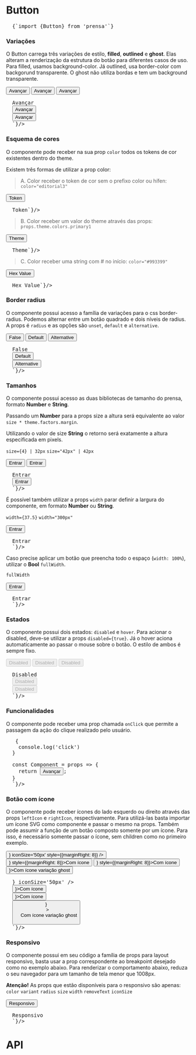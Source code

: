 

<Meta title="Components/Button" component={Button} />

# Button

<Space size={4} />

<pre>
  <CodeBlock>{`import {Button} from 'prensa'`}</CodeBlock>
</pre>

<Space size={6} />

### Variações
O Button carrega três variações de estilo, **filled**, **outlined** e **ghost**. Elas alteram a renderização da estrutura do botão para diferentes casos de uso. Para filled, usamos background-color. Já outlined, usa border-color com backgorund transparente. O ghost não utiliza bordas e tem um background transparente.

<ThemeProvider theme={theme}>
  <div style={{display: 'flex'}}>
    <Button variant="filled" style={{marginRight: 8}}>Avançar</Button>
    <Button variant="outlined" style={{marginRight: 8}}>Avançar</Button>
    <Button variant="ghost" style={{marginRight: 8}}>Avançar</Button>
  </div>
</ThemeProvider>

<Space size={2} />

<pre>
  <CodeBlock children={`
  <Button variant="filled">Avançar</Button>
  <Button variant="outlined">Avançar</Button>
  <Button variant="ghost">Avançar</Button>
  `}/>
</pre>


<Space size={6} />

### Esquema de cores
O componente pode receber na sua prop `color` todos os tokens de cor existentes dentro do theme.

Existem três formas de utilizar a prop color:

<Space size={4} />

> A. Color receber o token de cor sem o prefixo color ou hífen: `color="editorial3"`

<ThemeProvider theme={theme}>
  <div style={{display: 'flex'}}>
    <Button variant="filled" color='editorial3' style={{marginRight: 8}}>Token</Button>
  </div>
</ThemeProvider>

<Space size={2} />

<pre>
  <CodeBlock children={`<Button variant="filled" color='editorial3'>Token</Button>`}/>
</pre>

<Space size={4} />

> B. Color receber um valor do theme através das props: `props.theme.colors.primary1`
<!-- (para funcionar fora do contexto do styled o componente HOC deve ser exportado com a função withTheme) -->

<ThemeProvider theme={theme}>
  <div style={{display: 'flex'}}>
    <Button variant="filled" color='primary1' style={{marginRight: 8}}>Theme</Button>
  </div>
</ThemeProvider>

<Space size={2} />

<pre>
  <CodeBlock children={`<Button variant="filled" color={props.theme.colors.primary1}>Theme</Button>`}/>
</pre>

<Space size={4} />

> C. Color receber uma string com # no início: `color="#993399"`
<!-- (para funcionar fora do contexto do styled o componente HOC deve ser exportado com a função withTheme) -->

<ThemeProvider theme={theme}>
  <div style={{display: 'flex'}}>
    <Button variant="filled" color='#993399' style={{marginRight: 8}}>Hex Value</Button>
  </div>
</ThemeProvider>

<Space size={2} />

<pre>
  <CodeBlock children={`<Button variant="filled" color="#993399">Hex Value</Button>`}/>
</pre>

<Space size={6} />

### Border radius
O componente possui acesso a família de variações para o css border-radius. Podemos alternar entre um botão quadrado e dois níveis de radius. A props é `radius` e as opções são `unset`, `default` e `alternative`.

<ThemeProvider theme={theme}>
  <div style={{display: 'flex'}}>
    <Button variant="filled" color='primary1' radius='unset' style={{marginRight: 8}}>False</Button>
    <Button variant="filled" color='primary1' radius='default' style={{marginRight: 8}}>Default</Button>
    <Button variant="filled" color='primary1' radius='alternative' style={{marginRight: 8}}>Alternative</Button>
  </div>
</ThemeProvider>

<Space size={2} />

<pre>
  <CodeBlock children={`
  <Button variant="filled" color="primary1" radius='unset'>False</Button>
  <Button variant="outlined" color="primary1" radius='default'>Default</Button>
  <Button variant="outlined" color="primary1" radius='alternative'>Alternative</Button>
  `}/>
</pre>

<Space size={6} />

### Tamanhos
O componente possui acesso as duas bibliotecas de tamanho do prensa, formato **Number** e **String**.

Passando um **Number** para a props size a altura será equivalente ao valor `size * theme.factors.margin`.

Utilizando o valor de size **String** o retorno será exatamente a altura especificada em pixels.

`size={4} | 32px`
`size="42px" | 42px`

<ThemeProvider theme={theme}>
  <div style={{display: 'flex', alignItems: 'center'}}>
    <Button variant="filled" color='primary1' size={4} style={{marginRight: 8}}>Entrar</Button>
    <Button variant="filled" color='primary1' size="42px" style={{marginRight: 8}}>Entrar</Button>
  </div>
</ThemeProvider>

<Space size={2} />

<pre>
  <CodeBlock children={`
  <Button variant="filled" color='primary1' size="42px">Entrar</Button>
  <Button variant="filled" color='primary1' size={4}>Entrar</Button>
  `}/>
</pre>

<Space size={4} />

É possível também utilizar a props `width` parar definir a largura do componente, em formato **Number** ou **String**. 

`width={37.5}`
`width="300px"`

<ThemeProvider theme={theme}>
  <div style={{display: 'flex', alignItems: 'center'}}>
    <Button variant="filled" color='primary1' size="42px" width="300px">Entrar</Button>
  </div>
</ThemeProvider>

<Space size={2} />

<pre>
  <CodeBlock children={`
  <Button variant="filled" color='primary1' size="42px" width="300px">Entrar</Button>
  `}/>
</pre>

<Space size={4} />

Caso precise aplicar um botão que preencha todo o espaço (`width: 100%`), utilizar o **Bool** `fullWidth`.

`fullWidth`

<ThemeProvider theme={theme}>
  <div style={{display: 'flex', alignItems: 'center'}}>
    <Button variant="filled" color='primary1' size="42px" fullWidth>Entrar</Button>
  </div>
</ThemeProvider>

<Space size={2} />

<pre>
  <CodeBlock children={`
  <Button variant="filled" color='primary1' size="42px" fullWidth>Entrar</Button>
  `}/>
</pre>

<Space size={6} />

### Estados
O componente possui dois estados: `disabled` e `hover`. Para acionar o disabled, deve-se utilizar a props `disabled={true}`. Já o hover aciona automaticamente ao passar o mouse sobre o botão. O estilo de ambos é sempre fixo.

<ThemeProvider theme={theme}>
  <div style={{display: 'flex'}}>
    <Button variant="filled" color='primary1' disabled={true} style={{marginRight: 8}}>Disabled</Button>
    <Button variant="outlined" color='primary1' disabled={true} style={{marginRight: 8}}>Disabled</Button>
    <Button variant="ghost" color='primary1' disabled={true} style={{marginRight: 8}}>Disabled</Button>
  </div>
</ThemeProvider>

<Space size={2} />

<pre>
  <CodeBlock children={`
  <Button variant="filled" color='primary1' disabled={true}>Disabled</Button>
  <Button variant="outlined" color='primary1' disabled={true}>Disabled</Button>
  <Button variant="ghost" color='primary1' disabled={true}>Disabled</Button>
  `}/>
</pre>

<Space size={6} />

### Funcionalidades
O componente pode receber uma prop chamada `onClick` que permite a passagem da ação do clique realizado pelo usuário.

<Space size={2} />

<pre>
  <CodeBlock children={`

  const handleClick = () => {
    console.log('click')
  }

  const Component = props => {
    return <Button variant="filled" color="secondary" onClick={handleClick()}>Avançar</Button>;
  }
  `}/>
</pre>

<Space size={10} />

### Botão com ícone
O componente pode receber ícones do lado esquerdo ou direito através das props `leftIcon` e `rightIcon`, respectivamente. Para utilizá-las basta importar um ícone SVG como componente e passar o mesmo na props.
Também pode assumir a função de um botão composto somente por um ícone. Para isso, é necessário somente passar o ícone, sem children como no primeiro exemplo.

<ThemeProvider theme={theme}>
  <div style={{display: 'flex'}}>
    <Button variant="ghost" color='primary1' leftIcon={<DownloadIcon />} iconSize='50px' style={{marginRight: 8}} />
    <Button variant="filled" color='primary1' leftIcon={<DownloadIcon />} style={{marginRight: 8}}>Com ícone</Button>
    <Button variant="filled" color='primary1' rightIcon={<ArrowRightIcon />} style={{marginRight: 8}}>Com ícone</Button>
    <Button fullWidth variant="ghost" color='primary1' rightIcon={<ArrowRightIcon />}>Com ícone variação ghost</Button>
  </div>
</ThemeProvider>

<Space size={2} />

<pre>
  <CodeBlock children={`
  
  <Button variant="ghost" color='primary1' leftIcon={<DownloadIcon />} iconSize='50px' />
  <Button variant="filled" color='primary1' leftIcon={<DownloadIcon />}>Com ícone</Button>
  <Button variant="filled" color='primary1' rightIcon={<ArrowRightIcon />}>Com ícone</Button>
  <Button 
    fullWidth
    variant="ghost"
    color='primary1'
    rightIcon={<ArrowRightIcon />}
  >
    Com ícone variação ghost
  </Button>
  `}/>
</pre>

<Space size={10} />

### Responsivo
O componente possui em seu código a família de props para layout responsivo, basta usar a prop correspondente ao breakpoint desejado como no exemplo abaixo.
Para renderizar o comportamento abaixo, reduza o seu navegador para um tamanho de tela menor que 1008px.

**Atenção!**
As props que estão disponíveis para o responsivo são apenas:
`color`
`variant`
`radius`
`size`
`width`
`removeText`
`iconSize`

<Space size={2} />

<ThemeProvider theme={theme}>
  <div style={{display: 'flex'}}>
    <Button variant="filled" color="primary1" lg={{color: "editorial5"}} style={{marginRight: 8}}>Responsivo</Button>
  </div>
</ThemeProvider>

<Space size={2} />

<pre>
  <CodeBlock children={`
  <Button variant="filled" color="primary1" lg={{color: "editorial5"}}>Responsivo</Button>
  `}/>
</pre>

<Space size={10} />

# API
<ArgsTable of={Button} />